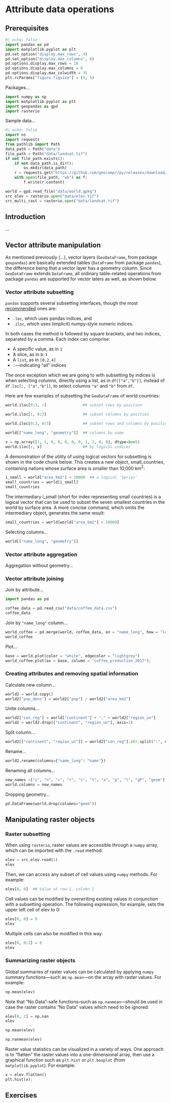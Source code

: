 # Attribute data operations {#attr}

## Prerequisites

```python
#| echo: false
import pandas as pd
import matplotlib.pyplot as plt
pd.set_option("display.max_rows", 4)
pd.set_option("display.max_columns", 6)
pd.options.display.max_rows = 10
pd.options.display.max_columns = 6
pd.options.display.max_colwidth = 35
plt.rcParams["figure.figsize"] = (5, 5)
```

Packages...

```python
import numpy as np
import matplotlib.pyplot as plt
import geopandas as gpd
import rasterio
```

Sample data...

```python
#| echo: false
import os
import requests
from pathlib import Path
data_path = Path("data")
file_path = Path("data/landsat.tif")
if not file_path.exists():
    if not data_path.is_dir():
        os.mkdir(data_path)
    r = requests.get("https://github.com/geocompr/py/releases/download/0.1/landsat.tif")  
    with open(file_path, "wb") as f:
        f.write(r.content)
```

```python
world = gpd.read_file("data/world.gpkg")
src_elev = rasterio.open("data/elev.tif")
src_multi_rast = rasterio.open("data/landsat.tif")
```

## Introduction

...

## Vector attribute manipulation

As mentioned previously (...), vector layers (`GeoDataFrame`, from package `geopandas`) are basically extended tables (`DataFrame` from package `pandas`), the difference being that a vector layer has a geometry column. Since `GeoDataFrame` extends `DataFrame`, all ordinary table-related operations from package `pandas` are supported for vector laters as well, as shown below.

### Vector attribute subsetting

`pandas` supports several subsetting interfaces, though the most [recommended](https://stackoverflow.com/questions/38886080/python-pandas-series-why-use-loc) ones are:

* `.loc`, which uses pandas indices, and
* `.iloc`, which uses (implicit) numpy-style numeric indices.

In both cases the method is followed by square brackets, and two indices, separated by a comma. Each index can comprise:

* A specific value, as in `1`
* A slice, as in `0:3`
* A `list`, as in `[0,2,4]`
* `:`—indicating "all" indices

The once exception which we are going to with subsetting by indices is when selecting columns, directly using a list, as in `df[["a","b"]]`, instead of `df.loc[:, ["a","b"]]`, to select columns `"a"` and `"b"` from `df`.

Here are few examples of subsetting the `GeoDataFrame` of world countries:

```python
world.iloc[0:3, :]                ## subset rows by position
```

```python
world.iloc[:, 0:3]                ## subset columns by position
```

```python
world.iloc[0:3, 0:3]              ## subset rows and columns by position
```

```python
world[["name_long", "geometry"]]  ## columns by name
```

```python
x = np.array([1, 1, 0, 0, 0, 0, 0, 1, 1, 0, 0], dtype=bool)
world.iloc[:, x]                  ## by logical indices
```

A demonstration of the utility of using logical vectors for subsetting is shown in the code chunk below. This creates a new object, small_countries, containing nations whose surface area is smaller than 10,000 km^2^:

```python
i_small = world["area_km2"] < 10000  ## a logical 'Series'
small_countries = world[i_small]
small_countries
```

The intermediary i_small (short for index representing small countries) is a logical vector that can be used to subset the seven smallest countries in the world by surface area. A more concise command, which omits the intermediary object, generates the same result:

```python
small_countries = world[world["area_km2"] < 10000]
```

Selecting columns...

```python
world[["name_long", "geometry"]]
```

### Vector attribute aggregation

Aggregation without geometry...

### Vector attribute joining

Join by attribute...

```python
import pandas as pd
```

```python
coffee_data = pd.read_csv("data/coffee_data.csv")
coffee_data
```

Join by `"name_long"` column...

```python
world_coffee = pd.merge(world, coffee_data, on = "name_long", how = "left")
world_coffee
```

Plot... 

```python
base = world.plot(color = "white", edgecolor = "lightgrey")
world_coffee.plot(ax = base, column = "coffee_production_2017");
```


### Creating attributes and removing spatial information

Calculate new column...

```python
world2 = world.copy()
world2["pop_dens"] = world2["pop"] / world2["area_km2"]
```

Unite columns...

```python
world2["con_reg"] = world["continent"] + ":" + world2["region_un"]
world2 = world2.drop(["continent", "region_un"], axis=1)
```

Split column...

```python
world2[["continent", "region_un"]] = world2["con_reg"].str.split(":", expand=True)
```

Rename...

```python
world2.rename(columns={"name_long": "name"})
```

Renaming all columns...

```python
new_names =["i", "n", "c", "r", "s", "t", "a", "p", "l", "gP", "geom"]
world.columns = new_names
```

Dropping geometry...

```python
pd.DataFrame(world.drop(columns="geom"))
```

## Manipulating raster objects

### Raster subsetting

When using `rasterio`, raster values are accessible through a `numpy` array, which can be imported with the `.read` method:

```python
elev = src_elev.read(1)
elev
```

Then, we can access any subset of cell values using `numpy` methods. For example:

```python
elev[0, 0]  ## Value at row 1, column 1
```

Cell values can be modified by overwriting existing values in conjunction with a subsetting operation. The following expression, for example, sets the upper left cell of elev to 0:

```python
elev[0, 0] = 0
elev
```

Multiple cells can also be modified in this way:

```python
elev[0, 0:2] = 0
elev
```

### Summarizing raster objects

Global summaries of raster values can be calculated by applying `numpy` summary functions---such as `np.mean`---on the array with raster values. For example:

```python
np.mean(elev)
```

Note that "No Data"-safe functions--such as `np.nanmean`---should be used in case the raster contains "No Data" values which need to be ignored:

```python
elev[0, 2] = np.nan
elev
```

```python
np.mean(elev)
```

```python
np.nanmean(elev)
```

Raster value statistics can be visualized in a variety of ways. One approach is to "flatten" the raster values into a one-dimensional array, then use a graphical function such as `plt.hist` or `plt.boxplot` (from `matplotlib.pyplot`). For example:

```python
x = elev.flatten()
plt.hist(x);
```

## Exercises


